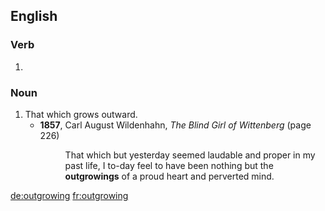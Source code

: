 ==English==

===Verb===
{{head|en|present participle}}

# {{present participle of|outgrow|lang=en|nocat=1}}

===Noun===
{{en-noun}}

# That which grows outward.
#* '''1857''', Carl August Wildenhahn, ''The Blind Girl of Wittenberg'' (page 226)
#*: That which but yesterday seemed laudable and proper in my past life, I to-day feel to have been nothing but the '''outgrowings''' of a proud heart and perverted mind.

[[de:outgrowing]]
[[fr:outgrowing]]
